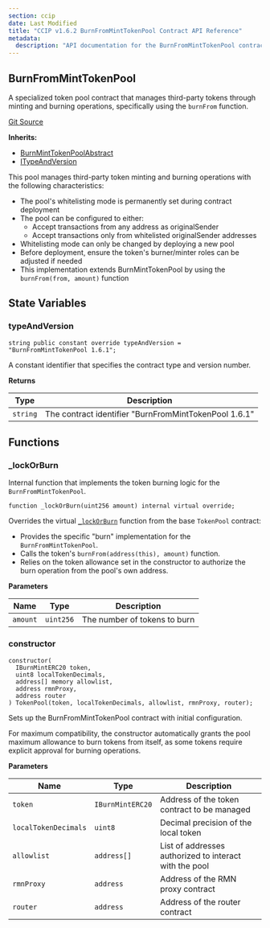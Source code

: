 ```yaml
---
section: ccip
date: Last Modified
title: "CCIP v1.6.2 BurnFromMintTokenPool Contract API Reference"
metadata:
  description: "API documentation for the BurnFromMintTokenPool contract in Chainlink CCIP v1.6.2, implementing burn/mint functionality for third-party tokens using burnFrom."
---
```



<CcipCommon callout="importCCIPPackage162" />

## BurnFromMintTokenPool

A specialized token pool contract that manages third-party tokens through minting and burning operations, specifically using the `burnFrom` function.

[Git Source](https://github.com/smartcontractkit/chainlink-ccip/tree/contracts-ccip-v1.6.1/chains/evm/contracts/pools/BurnFromMintTokenPool.sol)

**Inherits:**

- [BurnMintTokenPoolAbstract](/ccip/api-reference/evm/v1.6.2/burn-mint-token-pool-abstract)
- [ITypeAndVersion](/ccip/api-reference/evm/v1.6.2/i-type-and-version)

<Aside>

This pool manages third-party token minting and burning operations with the following characteristics:

- The pool's whitelisting mode is permanently set during contract deployment
- The pool can be configured to either:
  - Accept transactions from any address as originalSender
  - Accept transactions only from whitelisted originalSender addresses
- Whitelisting mode can only be changed by deploying a new pool
- Before deployment, ensure the token's burner/minter roles can be adjusted if needed
- This implementation extends BurnMintTokenPool by using the `burnFrom(from, amount)` function

</Aside>

## State Variables

### typeAndVersion

```solidity
string public constant override typeAndVersion = "BurnFromMintTokenPool 1.6.1";
```

<Aside>A constant identifier that specifies the contract type and version number.</Aside>

**Returns**

| Type     | Description                                           |
| -------- | ----------------------------------------------------- |
| `string` | The contract identifier "BurnFromMintTokenPool 1.6.1" |

## Functions

### \_lockOrBurn

Internal function that implements the token burning logic for the `BurnFromMintTokenPool`.

```solidity
function _lockOrBurn(uint256 amount) internal virtual override;
```

<Aside>

Overrides the virtual [`_lockOrBurn`](/ccip/api-reference/evm/v1.6.2/token-pool#_lockorburn) function from the base `TokenPool` contract:

- Provides the specific "burn" implementation for the `BurnFromMintTokenPool`.
- Calls the token's `burnFrom(address(this), amount)` function.
- Relies on the token allowance set in the constructor to authorize the burn operation from the pool's own address.

</Aside>

**Parameters**

| Name     | Type      | Description                  |
| -------- | --------- | ---------------------------- |
| `amount` | `uint256` | The number of tokens to burn |

### constructor

```solidity
constructor(
  IBurnMintERC20 token,
  uint8 localTokenDecimals,
  address[] memory allowlist,
  address rmnProxy,
  address router
) TokenPool(token, localTokenDecimals, allowlist, rmnProxy, router);
```

<Aside>
Sets up the BurnFromMintTokenPool contract with initial configuration.

For maximum compatibility, the constructor automatically grants the pool maximum allowance to burn tokens from itself, as some tokens require explicit approval for burning operations.

</Aside>

**Parameters**

| Name                 | Type             | Description                                            |
| -------------------- | ---------------- | ------------------------------------------------------ |
| `token`              | `IBurnMintERC20` | Address of the token contract to be managed            |
| `localTokenDecimals` | `uint8`          | Decimal precision of the local token                   |
| `allowlist`          | `address[]`      | List of addresses authorized to interact with the pool |
| `rmnProxy`           | `address`        | Address of the RMN proxy contract                      |
| `router`             | `address`        | Address of the router contract                         |
